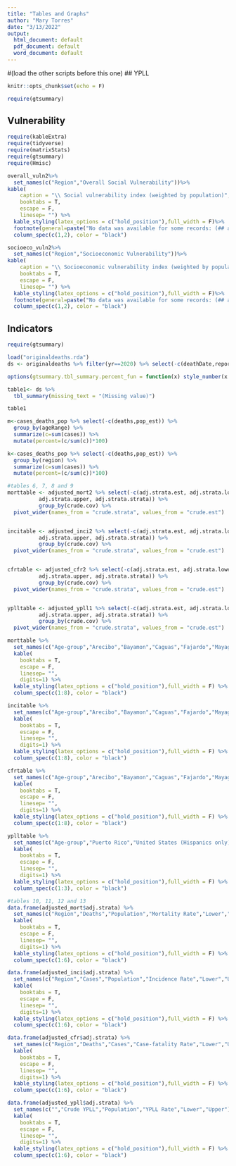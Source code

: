 ```yaml
---
title: "Tables and Graphs"
author: "Mary Torres"
date: "3/13/2022"
output:
  html_document: default
  pdf_document: default
  word_document: default
---
```


#(load the other scripts before this one)
## YPLL
```r
knitr::opts_chunk$set(echo = F)

require(gtsummary)     

```

## Vulnerability
```r
require(kableExtra)
require(tidyverse)
require(matrixStats)
require(gtsummary)
require(Hmisc)

overall_vuln2%>%
  set_names(c("Region","Overall Social Vulnerability"))%>%
kable(
    caption = "\\ Social vulnerability index (weighted by population)",
    booktabs = T,
    escape = F,
    linesep= "") %>%
  kable_styling(latex_options = c("hold_position"),full_width = F)%>%
  footnote(general=paste("No data was available for some records: (## age, ##, sex, ## region)")) %>%
  column_spec(c(1,2), color = "black")

socioeco_vuln2%>%
  set_names(c("Region","Socioeconomic Vulnerability"))%>%
kable(
    caption = "\\ Socioeconomic vulnerability index (weighted by population)",
    booktabs = T,
    escape = F,
    linesep= "") %>%
  kable_styling(latex_options = c("hold_position"),full_width = F)%>%
  footnote(general=paste("No data was available for some records: (## age, ##, sex, ## region)")) %>%
  column_spec(c(1,2), color = "black")

```

## Indicators
```r

require(gtsummary)  

load("originaldeaths.rda")
ds <- originaldeaths %>% filter(yr==2020) %>% select(-c(deathDate,reportDate,yr))

options(gtsummary.tbl_summary.percent_fun = function(x) style_number(x * 100, digits = 1))

table1<- ds %>%
  tbl_summary(missing_text = "(Missing value)") 

table1

m<-cases_deaths_pop %>% select(-c(deaths,pop_est)) %>% 
  group_by(ageRange) %>% 
  summarize(c=sum(cases)) %>%
  mutate(percent=(c/sum(c))*100)

k<-cases_deaths_pop %>% select(-c(deaths,pop_est)) %>% 
  group_by(region) %>% 
  summarize(c=sum(cases)) %>%
  mutate(percent=(c/sum(c))*100)

```

```r
#tables 6, 7, 8 and 9
morttable <- adjusted_mort2 %>% select(-c(adj.strata.est, adj.strata.lower, 
          adj.strata.upper, adj.strata.strata)) %>%
          group_by(crude.cov) %>%
  pivot_wider(names_from = "crude.strata", values_from = "crude.est")


incitable <- adjusted_inci2 %>% select(-c(adj.strata.est, adj.strata.lower, 
          adj.strata.upper, adj.strata.strata)) %>%
          group_by(crude.cov) %>%
  pivot_wider(names_from = "crude.strata", values_from = "crude.est")


cfrtable <- adjusted_cfr2 %>% select(-c(adj.strata.est, adj.strata.lower, 
          adj.strata.upper, adj.strata.strata)) %>%
          group_by(crude.cov) %>%
  pivot_wider(names_from = "crude.strata", values_from = "crude.est")


yplltable <- adjusted_ypll1 %>% select(-c(adj.strata.est, adj.strata.lower, 
          adj.strata.upper, adj.strata.strata)) %>%
          group_by(crude.cov) %>%
  pivot_wider(names_from = "crude.strata", values_from = "crude.est")

morttable %>%
  set_names(c("Age-group","Arecibo","Bayamon","Caguas","Fajardo","Mayaguez","Metro","Ponce")) %>%
  kable(
    booktabs = T,
    escape = F,
    linesep= "",
    digits=1) %>%
  kable_styling(latex_options = c("hold_position"),full_width = F) %>%
  column_spec(c(1:8), color = "black")

incitable %>%
  set_names(c("Age-group","Arecibo","Bayamon","Caguas","Fajardo","Mayaguez","Metro","Ponce")) %>%
  kable(
    booktabs = T,
    escape = F,
    linesep= "",
    digits=1) %>%
  kable_styling(latex_options = c("hold_position"),full_width = F) %>%
  column_spec(c(1:8), color = "black")

cfrtable %>%
  set_names(c("Age-group","Arecibo","Bayamon","Caguas","Fajardo","Mayaguez","Metro","Ponce")) %>%
  kable(
    booktabs = T,
    escape = F,
    linesep= "",
    digits=1) %>%
  kable_styling(latex_options = c("hold_position"),full_width = F) %>%
  column_spec(c(1:8), color = "black")

yplltable %>%
  set_names(c("Age-group","Puerto Rico","United States (Hispanics only)")) %>%
  kable(
    booktabs = T,
    escape = F,
    linesep= "",
    digits=1) %>%
  kable_styling(latex_options = c("hold_position"),full_width = F) %>%
  column_spec(c(1:3), color = "black")

#tables 10, 11, 12 and 13
data.frame(adjusted_mort$adj.strata) %>%
  set_names(c("Region","Deaths","Population","Mortality Rate","Lower","Upper")) %>%
  kable(
    booktabs = T,
    escape = F,
    linesep= "",
    digits=1) %>%
  kable_styling(latex_options = c("hold_position"),full_width = F) %>%
  column_spec(c(1:6), color = "black")

data.frame(adjusted_inci$adj.strata) %>%
  set_names(c("Region","Cases","Population","Incidence Rate","Lower","Upper")) %>%
  kable(
    booktabs = T,
    escape = F,
    linesep= "",
    digits=1) %>%
  kable_styling(latex_options = c("hold_position"),full_width = F) %>%
  column_spec(c(1:6), color = "black")

data.frame(adjusted_cfr$adj.strata) %>%
  set_names(c("Region","Deaths","Cases","Case-fatality Rate","Lower","Upper")) %>%
  kable(
    booktabs = T,
    escape = F,
    linesep= "",
    digits=1) %>%
  kable_styling(latex_options = c("hold_position"),full_width = F) %>%
  column_spec(c(1:6), color = "black")

data.frame(adjusted_ypll$adj.strata) %>%
  set_names(c("","Crude YPLL","Population","YPLL Rate","Lower","Upper")) %>%
  kable(
    booktabs = T,
    escape = F,
    linesep= "",
    digits=1) %>%
  kable_styling(latex_options = c("hold_position"),full_width = F) %>%
  column_spec(c(1:6), color = "black")

```


